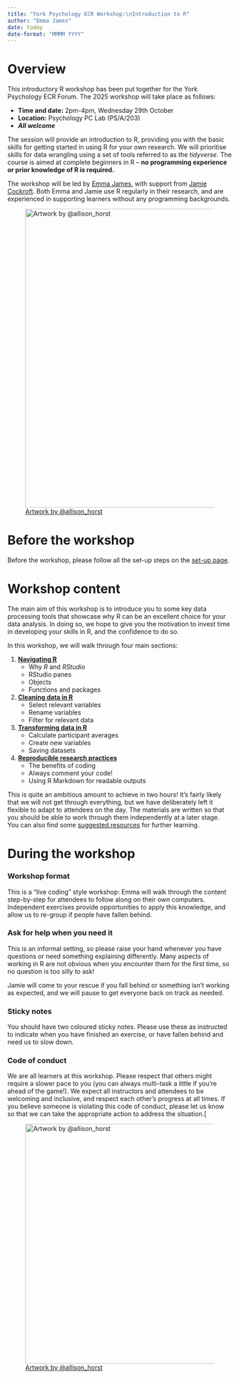 ```yaml
---
title: "York Psychology ECR Workshop:\nIntroduction to R"
author: "Emma James"
date: today
date-format: "MMMM YYYY"
---
```


# Overview

This introductory R workshop has been put together for the York Psychology ECR Forum. The 2025 workshop will take place as follows:

-   **Time and date:** 2pm-4pm, Wednesday 29th October
-   **Location:** Psychology PC Lab (PS/A/203)
-   ***All welcome***

The session will provide an introduction to R, providing you with the basic skills for getting started in using R for your own research. We will prioritise skills for data wrangling using a set of tools referred to as the *tidyverse*. The course is aimed at complete beginners in R -- **no programming experience or prior knowledge of R is required.**

The workshop will be led by [Emma James](https://www.york.ac.uk/psychology/staff/academicstaff/james,-emma/), with support from [Jamie Cockroft](https://www.york.ac.uk/psychology/staff/postdocs/cockcroft,-jamie/). Both Emma and Jamie use R regularly in their research, and are experienced in supporting learners without any programming backgrounds.

![[Artwork by \@allison_horst](https://x.com/allison_horst)](images/halloween_r.png){fig-alt="Two smiling green monsters in matching blue dresses (like the scary twins in The Shining), standing in a hallway with hex wallpaper. Behind them is spraypaint-style text reading \"come play with us\" with \"forevR\" in a hex logo behind them" fig-align="center" width="669"}

# Before the workshop

Before the workshop, please follow all the set-up steps on the [set-up page](https://emljames.github.io/introR/setup.html).

# Workshop content

The main aim of this workshop is to introduce you to some key data processing tools that showcase why R can be an excellent choice for your data analysis. In doing so, we hope to give you the motivation to invest time in developing your skills in R, and the confidence to do so.

In this workshop, we will walk through four main sections:

1.  [**Navigating R**](https://emljames.github.io/introR/navigating_R.html)
    -   Why *R* and *RStudio*
    -   RStudio panes
    -   Objects
    -   Functions and packages
2.  [**Cleaning data in R**](https://emljames.github.io/introR/data_cleaning.html)
    -   Select relevant variables
    -   Rename variables
    -   Filter for relevant data
3.  [**Transforming data in R**](https://emljames.github.io/introR/data_transformation.html)
    -   Calculate participant averages
    -   Create new variables
    -   Saving datasets
4.  [**Reproducible research practices**](https://emljames.github.io/introR/reproducibility.html)
    -   The benefits of coding
    -   Always comment your code!
    -   Using R Markdown for readable outputs

This is quite an ambitious amount to achieve in two hours! It's fairly likely that we will not get through everything, but we have deliberately left it flexible to adapt to attendees on the day. The materials are written so that you should be able to work through them independently at a later stage. You can also find some [suggested resources](https://emljames.github.io/introR/resources.html) for further learning.

# During the workshop

### Workshop format

This is a "live coding" style workshop: Emma will walk through the content step-by-step for attendees to follow along on their own computers. Independent exercises provide opportunities to apply this knowledge, and allow us to re-group if people have fallen behind.

### Ask for help when you need it

This is an informal setting, so please raise your hand whenever you have questions or need something explaining differently. Many aspects of working in R are not obvious when you encounter them for the first time, so no question is too silly to ask!

Jamie will come to your rescue if you fall behind or something isn't working as expected, and we will pause to get everyone back on track as needed.

### Sticky notes

You should have two coloured sticky notes. Please use these as instructed to indicate when you have finished an exercise, or have fallen behind and need us to slow down.

### Code of conduct

We are all learners at this workshop. Please respect that others might require a slower pace to you (you can always multi-task a little if you're ahead of the game!). We expect all instructors and attendees to be welcoming and inclusive, and respect each other's progress at all times. If you believe someone is violating this code of conduct, please let us know so that we can take the appropriate action to address the situation.\[

![[Artwork by \@allison_horst](https://x.com/allison_horst)](images/r_learners.png){fig-alt="Header text \"R learners\" above five friendly monsters holding up signs that together read “we believe in you.”" fig-align="center" width="537"}
